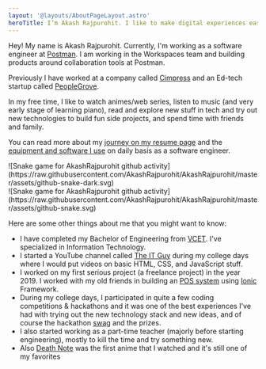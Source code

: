 ```yaml
---
layout: '@layouts/AboutPageLayout.astro'
heroTitle: I’m Akash Rajpurohit. I like to make digital experiences easier and simpler for people.
---
```



Hey! My name is Akash Rajpurohit. Currently, I'm working as a software engineer at [Postman](https://www.postman.com/). I am working in the Workspaces team and building products around collaboration tools at Postman.

Previously I have worked at a company called [Cimpress](https://cimpress.com) and an Ed-tech startup called [PeopleGrove](https://peoplegrove.com).

In my free time, I like to watch animes/web series, listen to music (and very early stage of learning piano), read and explore new stuff in tech and try out new technologies to build fun side projects, and spend time with friends and family.

You can read more about my [journey on my resume page](/resume/) and the [equipment and software I use](/uses/) on daily basis as a software engineer.

<div class='hidden dark:block'>
  ![Snake game for AkashRajpurohit github
  activity](https://raw.githubusercontent.com/AkashRajpurohit/AkashRajpurohit/master/assets/github-snake-dark.svg)
</div>

<div class='block dark:hidden'>
  ![Snake game for AkashRajpurohit github
  activity](https://raw.githubusercontent.com/AkashRajpurohit/AkashRajpurohit/master/assets/github-snake.svg)
</div>

Here are some other things about me that you might want to know:

- I have completed my Bachelor of Engineering from [VCET](https://vcet.edu.in). I've specialized in Information Technology.
- I started a YouTube channel called [The IT Guy](https://www.youtube.com/TheITGuy) during my college days where I would put videos on basic HTML, CSS, and JavaScript stuff.
- I worked on my first serious project (a freelance project) in the year 2019. I worked with my old friends in building an [POS system](https://en.wikipedia.org/wiki/Point_of_sale) using [Ionic](https://ionicframework.com/) Framework.
- During my college days, I participated in quite a few coding competitions & hackathons and it was one of the best experiences I've had with trying out the new technology stack and new ideas, and of course the hackathon [swag](https://youtu.be/z9eIgg0ArDg?t=10) and the prizes.
- I also started working as a part-time teacher (majorly before starting engineering), mostly to kill the time and try something new.
- Also [Death Note](https://en.wikipedia.org/wiki/Death_Note) was the first anime that I watched and it's still one of my favorites

<TheOfficeQuote />
